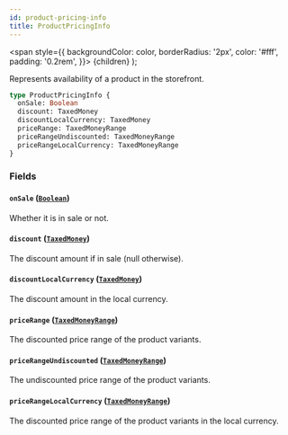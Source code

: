 ```yaml
---
id: product-pricing-info
title: ProductPricingInfo
---
```


<span
style={{
      backgroundColor: color,
      borderRadius: '2px',
      color: '#fff',
      padding: '0.2rem',
    }}>
{children}
</span>
);

Represents availability of a product in the storefront.

```graphql
type ProductPricingInfo {
  onSale: Boolean
  discount: TaxedMoney
  discountLocalCurrency: TaxedMoney
  priceRange: TaxedMoneyRange
  priceRangeUndiscounted: TaxedMoneyRange
  priceRangeLocalCurrency: TaxedMoneyRange
}
```

### Fields

#### `onSale` ([`Boolean`](/api-reference/scalars/boolean.mdx))

Whether it is in sale or not.

#### `discount` ([`TaxedMoney`](/api-reference/objects/taxed-money.mdx))

The discount amount if in sale (null otherwise).

#### `discountLocalCurrency` ([`TaxedMoney`](/api-reference/objects/taxed-money.mdx))

The discount amount in the local currency.

#### `priceRange` ([`TaxedMoneyRange`](/api-reference/objects/taxed-money-range.mdx))

The discounted price range of the product variants.

#### `priceRangeUndiscounted` ([`TaxedMoneyRange`](/api-reference/objects/taxed-money-range.mdx))

The undiscounted price range of the product variants.

#### `priceRangeLocalCurrency` ([`TaxedMoneyRange`](/api-reference/objects/taxed-money-range.mdx))

The discounted price range of the product variants in the local currency.
